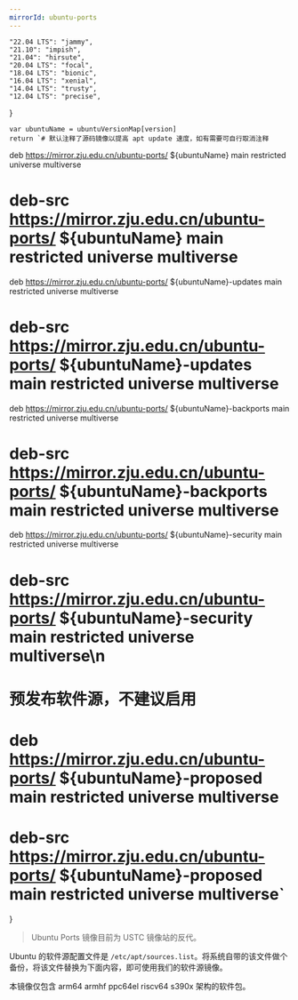 ```yaml
---
mirrorId: ubuntu-ports
---
```



    "22.04 LTS": "jammy",
    "21.10": "impish",
    "21.04": "hirsute",
    "20.04 LTS": "focal",
    "18.04 LTS": "bionic",
    "16.04 LTS": "xenial",
    "14.04 LTS": "trusty",
    "12.04 LTS": "precise",
}


    var ubuntuName = ubuntuVersionMap[version]
    return `# 默认注释了源码镜像以提高 apt update 速度，如有需要可自行取消注释
deb https://mirror.zju.edu.cn/ubuntu-ports/ ${ubuntuName} main restricted universe multiverse
# deb-src https://mirror.zju.edu.cn/ubuntu-ports/ ${ubuntuName} main restricted universe multiverse
deb https://mirror.zju.edu.cn/ubuntu-ports/ ${ubuntuName}-updates main restricted universe multiverse
# deb-src https://mirror.zju.edu.cn/ubuntu-ports/ ${ubuntuName}-updates main restricted universe multiverse
deb https://mirror.zju.edu.cn/ubuntu-ports/ ${ubuntuName}-backports main restricted universe multiverse
# deb-src https://mirror.zju.edu.cn/ubuntu-ports/ ${ubuntuName}-backports main restricted universe multiverse
deb https://mirror.zju.edu.cn/ubuntu-ports/ ${ubuntuName}-security main restricted universe multiverse
# deb-src https://mirror.zju.edu.cn/ubuntu-ports/ ${ubuntuName}-security main restricted universe multiverse\n
# 预发布软件源，不建议启用
# deb https://mirror.zju.edu.cn/ubuntu-ports/ ${ubuntuName}-proposed main restricted universe multiverse
# deb-src https://mirror.zju.edu.cn/ubuntu-ports/ ${ubuntuName}-proposed main restricted universe multiverse`
}


> Ubuntu Ports 镜像目前为 USTC 镜像站的反代。

Ubuntu 的软件源配置文件是 `/etc/apt/sources.list`。将系统自带的该文件做个备份，将该文件替换为下面内容，即可使用我们的软件源镜像。

<ConfigGenerator promptString="请选择您的 Ubuntu 版本：" versionList={Object.keys(ubuntuVersionMap)} defaultVersion={defaultVersion} configGen={GenUbuntuConfig} />

本镜像仅包含 arm64 armhf ppc64el riscv64 s390x 架构的软件包。
